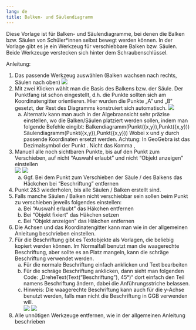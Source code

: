 ```yaml
---
lang: de
title: Balken- und Säulendiagramm
---
```

Diese Vorlage ist für Balken- und Säulendiagramme, bei denen die Balken bzw. Säulen von Schüler*innen selbst bewegt werden können. In der Vorlage gibt es je ein Werkzeug für verschiebbare Balken bzw. Säulen. Beide Werkzeuge verstecken sich hinter dem Schraubenschlüssel.

Anleitung: 

1.	Das passende Werkzeug auswählen (Balken wachsen nach rechts, Säulen nach oben)
![](Grafiken/ggb_balkensaulen_01.png)
2.	Mit zwei Klicken wählt man die Basis des Balkens bzw. der Säule. Der Punktfang ist schon eingestellt, d.h. die Punkte sollten sich am Koordinatengitter orientieren. Hier wurden die Punkte „A“ und „B“ gesetzt, der Rest des Diagramms konstruiert sich automatisch.
![](Grafiken/ggb_balkensaulen_02.png)
    a.	Alternativ kann man auch in der Algebraansicht sehr präzise einstellen, wo die Balken/Säulen platziert werden sollen, indem man folgende Befehle eingibt:
    Balkendiagramm(Punkt({x,y}),Punkt({x,y}))
    Säulendiagramm(Punkt({x,y}),Punkt({x,y}))
    Wobei x und y durch passende Koordinaten ersetzt werden. 
    Achtung: In GeoGebra ist das Dezimalsymbol der Punkt . Nicht das Komma ,
3.	Manuell alle noch sichtbaren Punkte, bis auf den Punkt zum Verschieben, auf nicht "Auswahl erlaubt" und nicht "Objekt anzeigen" einstellen  
![](Grafiken/ggb_balkensaulen_03.png)
![](Grafiken/ggb_balkensaulen_04.png)
    a.	Ggf. Bei dem Punkt zum Verschieben der Säule / des Balkens das Häckchen bei "Beschriftung" entfernen
4.	Punkt 2&3 wiederholen, bis alle Säulen / Balken erstellt sind.
5.	Falls manche Säulen / Balken nicht verschiebbar sein sollen beim Punkt zu verschieben jeweils folgendes einstellen:
    a.	Bei "Auswahl erlaubt" das Häkchen entfernen
    b.	Bei "Objekt fixiert" das Häkchen setzen
    c.	Bei "Objekt anzeigen" das Häkchen entfernen
6.	Die Achsen und das Koordinatengitter kann man wie in der allgemeinen Anleitung beschrieben einstellen.
7.	Für die Beschriftung gibt es Textobjekte als Vorlagen, die beliebig kopiert werden können. Im Normalfall benutzt man die waagerechte Beschriftung, aber sollte es an Platz mangeln, kann die schräge Beschriftung verwendet werden.
    a.	Für die normale Beschriftung einfach anklicken und Text bearbeiten
    b.	Für die schräge Beschriftung anklicken, dann sieht man folgenden Code: „DreheText(Text("Beschriftung"), 45°)“ dort einfach den Teil namens Beschriftung ändern, dabei die Anführungsstriche belassen. 
    c.	Hinweis: Die waagerechte Beschriftung kann auch für die y-Achse benutzt werden, falls man nicht die Beschriftung in GGB verwenden will.   
    ![](Grafiken/ggb_balkensaulen_05.png)
    ![](Grafiken/ggb_balkensaulen_06.png)
8.	Alle unnötigen Werkzeuge entfernen, wie in der allgemeinen Anleitung beschrieben

